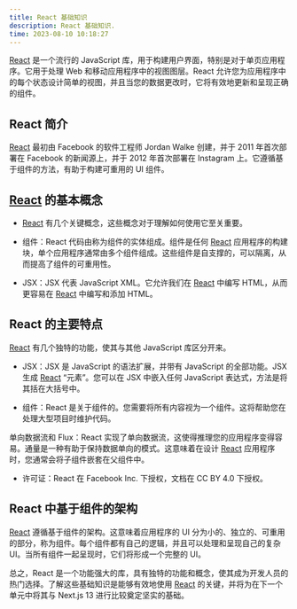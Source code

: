 ```yaml
---
title: React 基础知识
description: React 基础知识.
time: 2023-08-10 10:18:27
---
```


[React](https://react.dev/) 是一个流行的 JavaScript 库，用于构建用户界面，特别是对于单页应用程序。它用于处理 Web 和移动应用程序中的视图图层。React 允许您为应用程序中的每个状态设计简单的视图，并且当您的数据更改时，它将有效地更新和呈现正确的组件。

## React 简介

[React](https://react.dev/) 最初由 Facebook 的软件工程师 Jordan Walke 创建，并于 2011 年首次部署在 Facebook 的新闻源上，并于 2012 年首次部署在 Instagram 上。它遵循基于组件的方法，有助于构建可重用的 UI 组件。

## [React](https://react.dev/) 的基本概念

- [React](https://react.dev/) 有几个关键概念，这些概念对于理解如何使用它至关重要。

- 组件：React 代码由称为组件的实体组成。组件是任何 [React](https://react.dev/) 应用程序的构建块，单个应用程序通常由多个组件组成。这些组件是自支撑的，可以隔离，从而提高了组件的可重用性。

- JSX：JSX 代表 JavaScript XML。它允许我们在 [React](https://react.dev/) 中编写 HTML，从而更容易在 [React](https://react.dev/) 中编写和添加 HTML。

## React 的主要特点

[React](https://react.dev/) 有几个独特的功能，使其与其他 JavaScript 库区分开来。

- JSX：JSX 是 JavaScript 的语法扩展，并带有 JavaScript 的全部功能。JSX 生成 [React](https://react.dev/) “元素”。您可以在 JSX 中嵌入任何 JavaScript 表达式，方法是将其括在大括号中。

- 组件：React 是关于组件的。您需要将所有内容视为一个组件。这将帮助您在处理大型项目时维护代码。

单向数据流和 Flux：React 实现了单向数据流，这使得推理您的应用程序变得容易。通量是一种有助于保持数据单向的模式。这意味着在设计 [React](https://react.dev/) 应用程序时，您通常会将子组件嵌套在父组件中。

- 许可证：React 在 Facebook Inc. 下授权，文档在 CC BY 4.0 下授权。

## React 中基于组件的架构

[React](https://react.dev/) 遵循基于组件的架构。这意味着应用程序的 UI 分为小的、独立的、可重用的部分，称为组件。每个组件都有自己的逻辑，并且可以处理和呈现自己的复杂 UI。当所有组件一起呈现时，它们将形成一个完整的 UI。

总之，React 是一个功能强大的库，具有独特的功能和概念，使其成为开发人员的热门选择。了解这些基础知识是能够有效地使用 [React](https://react.dev/) 的关键，并将为在下一个单元中将其与 Next.js 13 进行比较奠定坚实的基础。

